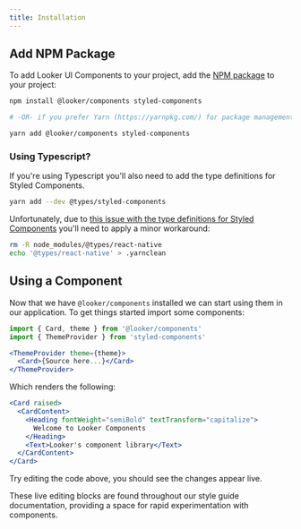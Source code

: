 ```yaml
---
title: Installation
---
```


## Add NPM Package

To add Looker UI Components to your project, add the [NPM package](https://www.npmjs.com/package/@looker/components) to your project:

```bash static
npm install @looker/components styled-components

# -OR- if you prefer Yarn (https://yarnpkg.com/) for package management.

yarn add @looker/components styled-components
```

### Using Typescript?

If you're using Typescript you'll also need to add the type definitions for Styled Components.

```bash static
yarn add --dev @types/styled-components
```

Unfortunately, due to [this issue with the type definitions for Styled Components](https://github.com/DefinitelyTyped/DefinitelyTyped/issues/33311) you'll need to apply a minor workaround:

```bash static
rm -R node_modules/@types/react-native
echo '@types/react-native' > .yarnclean
```

## Using a Component

Now that we have `@looker/components` installed we can start using them in our application. To get things started import some components:

```jsx static
import { Card, theme } from '@looker/components'
import { ThemeProvider } from 'styled-components'

<ThemeProvider theme={theme}>
  <Card>{Source here...}</Card>
</ThemeProvider>
```

Which renders the following:

```jsx
<Card raised>
  <CardContent>
    <Heading fontWeight="semiBold" textTransform="capitalize">
      Welcome to Looker Components
    </Heading>
    <Text>Looker's component library</Text>
  </CardContent>
</Card>
```

Try editing the code above, you should see the changes appear live.

These live editing blocks are found throughout our style guide documentation, providing a space for rapid experimentation with components.
